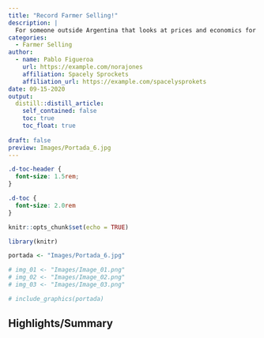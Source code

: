 ```yaml
---
title: "Record Farmer Selling!"
description: |
  For someone outside Argentina that looks at prices and economics for new crop, it would not be surprising to find that farmers have already sold most of their crops. While it´s the case in countries such as Brazil and Paraguay, Argentina is the exception. Farmers dont seem to be responding to such incentives. Why? This is what we try to explain in this article.
categories:
  - Farmer Selling
author:
  - name: Pablo Figueroa 
    url: https://example.com/norajones
    affiliation: Spacely Sprockets
    affiliation_url: https://example.com/spacelysprokets
date: 09-15-2020
output:
  distill::distill_article:
    self_contained: false
    toc: true
    toc_float: true
    
draft: false
preview: Images/Portada_6.jpg
---
```



<style>
body {
text-align: justify}
</style>


```css
.d-toc-header {
  font-size: 1.5rem;
}

.d-toc {
  font-size: 2.0rem
}
``` 

```r
knitr::opts_chunk$set(echo = TRUE)
```

```r

library(knitr)

```


```r

portada <- "Images/Portada_6.jpg"

# img_01 <- "Images/Image_01.png"
# img_02 <- "Images/Image_02.png"
# img_03 <- "Images/Image_03.png"

```

```r
# include_graphics(portada)
```

## Highlights/Summary



